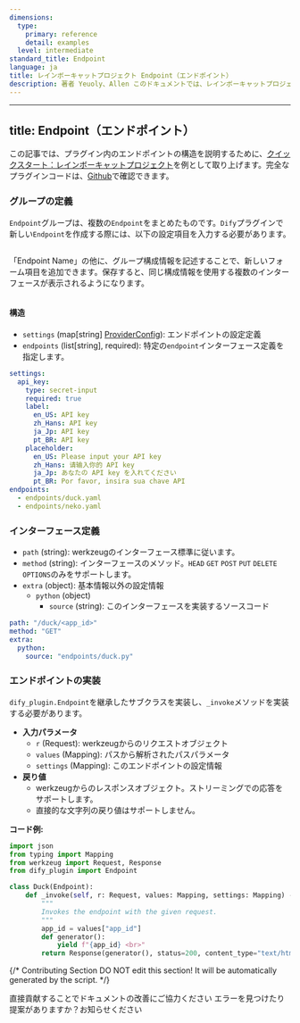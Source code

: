 ```yaml
---
dimensions:
  type:
    primary: reference
    detail: examples
  level: intermediate
standard_title: Endpoint
language: ja
title: レインボーキャットプロジェクト Endpoint（エンドポイント）
description: 著者 Yeuoly、Allen このドキュメントでは、レインボーキャットプロジェクトを例に、DifyプラグインにおけるEndpointの構造と実装方法を詳しく説明します。内容には、Endpointグループの定義方法、インターフェースの設定、_invokeメソッドの実装、リクエストとレスポンスの処理が含まれます。このドキュメントでは、さまざまなYAML設定フィールドの意味と使用方法について詳しく説明します。
---
```


---
title: Endpoint（エンドポイント）
---

この記事では、プラグイン内のエンドポイントの構造を説明するために、[クイックスタート：レインボーキャットプロジェクト](/ja-jp/plugins/quick-start/develop-plugins/extension-plugin)を例として取り上げます。完全なプラグインコードは、[Github](https://github.com/langgenius/dify-plugin-sdks/tree/main/python/examples/neko)で確認できます。

### **グループの定義**

`Endpoint`グループは、複数の`Endpoint`をまとめたものです。`Dify`プラグインで新しい`Endpoint`を作成する際には、以下の設定項目を入力する必要があります。

<img
src="https://assets-docs.dify.ai/2024/11/763dbf86e4319591415dc5a1b6948ccb.png"
className="mx-auto"
alt=""
/>

「Endpoint Name」の他に、グループ構成情報を記述することで、新しいフォーム項目を追加できます。保存すると、同じ構成情報を使用する複数のインターフェースが表示されるようになります。

<img
src="https://assets-docs.dify.ai/2024/11/b778b7093b7df0dc80a476c65ddcbe58.png"
className="mx-auto"
alt=""
/>

#### **構造**

*   `settings` (map\[string] [ProviderConfig](/ja-jp/plugins/schema-definition/general-specifications)): エンドポイントの設定定義
*   `endpoints` (list\[string], required): 特定の`endpoint`インターフェース定義を指定します。

```yaml
settings:
  api_key:
    type: secret-input
    required: true
    label:
      en_US: API key
      zh_Hans: API key
      ja_Jp: API key
      pt_BR: API key
    placeholder:
      en_US: Please input your API key
      zh_Hans: 请输入你的 API key
      ja_Jp: あなたの API key を入れてください
      pt_BR: Por favor, insira sua chave API
endpoints:
  - endpoints/duck.yaml
  - endpoints/neko.yaml
```

### **インターフェース定義**

*   `path` (string): werkzeugのインターフェース標準に従います。
*   `method` (string): インターフェースのメソッド。`HEAD` `GET` `POST` `PUT` `DELETE` `OPTIONS`のみをサポートします。
*   `extra` (object): 基本情報以外の設定情報
    *   `python` (object)
        *   `source` (string): このインターフェースを実装するソースコード

```yaml
path: "/duck/<app_id>"
method: "GET"
extra:
  python:
    source: "endpoints/duck.py"
```

### エンドポイントの実装

`dify_plugin.Endpoint`を継承したサブクラスを実装し、`_invoke`メソッドを実装する必要があります。

* **入力パラメータ**
  *   `r` (Request): werkzeugからのリクエストオブジェクト
  *   `values` (Mapping): パスから解析されたパスパラメータ
  *   `settings` (Mapping): このエンドポイントの設定情報
* **戻り値**
  *   werkzeugからのレスポンスオブジェクト。ストリーミングでの応答をサポートします。
  *   直接的な文字列の戻り値はサポートしません。

**コード例:**

```python
import json
from typing import Mapping
from werkzeug import Request, Response
from dify_plugin import Endpoint

class Duck(Endpoint):
    def _invoke(self, r: Request, values: Mapping, settings: Mapping) -> Response:
        """
        Invokes the endpoint with the given request.
        """
        app_id = values["app_id"]
        def generator():
            yield f"{app_id} <br>"
        return Response(generator(), status=200, content_type="text/html")
```

{/*
Contributing Section
DO NOT edit this section!
It will be automatically generated by the script.
*/}

<CardGroup cols="2">
    <Card
        title="このページを編集する"
        icon="pen-to-square"
        href="https://github.com/langgenius/dify-docs-mintlify/edit/main/plugin_dev_ja/0433-endpoint.ja.mdx"
    >
        直接貢献することでドキュメントの改善にご協力ください
    </Card>
    <Card
        title="問題を報告する"
        icon="github"
        href="https://github.com/langgenius/dify-docs-mintlify/issues/new?title=ドキュメントの問題%3A%20endpoint&body=%23%23%20問題の説明%0A%3C%21--%20発見した問題について簡単に説明してください%20--%3E%0A%0A%23%23%20ページリンク%0Ahttps%3A%2F%2Fgithub.com%2Flanggenius%2Fdify-docs-mintlify%2Fblob%2Fmain%2Fplugin_dev_ja%2F0433-endpoint.ja.mdx%0A%0A%23%23%20提案される変更%0A%3C%21--%20特定の変更案がある場合は、ここで説明してください%20--%3E%0A%0A%3C%21--%20ドキュメントの品質向上にご協力いただきありがとうございます！%20--%3E"
    >
        エラーを見つけたり提案がありますか？お知らせください
    </Card>
</CardGroup>
